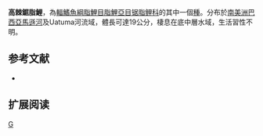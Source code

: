 {{Speciesbox 
| genus = Serrasalmus
| species = altispinis
| status = NE
| status_system = IUCN3.1
| authority =  [[Merckx|Merckx]], [[Jégu|Jégu]] & [[Santos|Santos]], 2000
| synonyms = 
}}
'''高棘鋸脂鯉'''，為[[輻鰭魚綱|輻鰭魚綱]][[脂鯉目|脂鯉目]][[脂鯉亞目|脂鯉亞目]][[锯脂鲤科|锯脂鲤科]]的其中一個[[種|種]]。分布於[[南美洲|南美洲]][[巴西|巴西]][[亞馬遜河|亞馬遜河]]及Uatuma河流域，體長可達19公分，棲息在底中層水域，生活習性不明。

==参考文献==
{{refbegin}}
*{{FishBase_species|genus=Serrasalmus|species=altispinis |year=2014|month=1}}
{{refend}}

== 扩展阅读 ==
{{refbegin}}
{{wikispecies-inline|Serrasalmus altispinis |高棘鋸脂鯉}}
{{refend}}

{{Taxonbar|from=Q6412884}}

[[Category:鋸脂鯉屬|G]]


{{魚類小作品}}